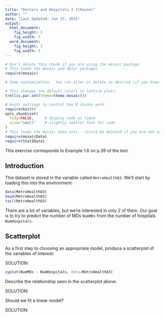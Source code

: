 ```yaml
---
title: "Doctors and Hospitals I (Choose)"
author: ""
date: "Last Updated: Jan 27, 2015"
output: 
  html_document:
    fig_height: 3
    fig_width: 5 
  word_document:
    fig_height: 3
    fig_width: 5
---
```



```r
# Don't delete this chunk if you are using the mosaic package
# This loads the mosaic and dplyr packages
require(mosaic)
```

```r
# Some customization.  You can alter or delete as desired (if you know what you are doing).

# This changes the default colors in lattice plots.
trellis.par.set(theme=theme.mosaic())  

# knitr settings to control how R chunks work.
require(knitr)
opts_chunk$set(
  tidy=FALSE,     # display code as typed
  size="small"    # slightly smaller font for code
)
# This loads the mosaic data sets.  (Could be deleted if you are not using them.)
require(mosaicData)    
require(Stat2Data)
```

This exercise corresponds to Example 1.6 on p.39 of the text.

## Introduction

This dataset is stored in the variable called `MetroHealth83`. We'll start by loading this into the environment:

```r
data(MetroHealth83)
head(MetroHealth83)
tail(MetroHealth83)
```

There are a lot of variables, but we're interested in only 2 of them. Our goal is to try to predict the number of MDs `NumMDs` from the number of hospitals `NumHospitals`.


## Scatterplot

As a first step to choosing an appropriate model, produce a scatterplot of the variables of interest:

SOLUTION:

```r
xyplot(NumMDs ~ NumHospitals, data=MetroHealth83)
```

Describe the relationship seen in the scatterplot above.

SOLUTION:



Should we fit a linear model? 

SOLUTION:

